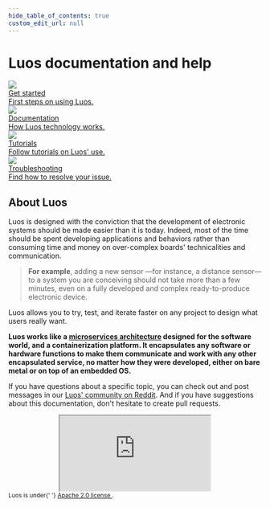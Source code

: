 ```yaml
---
hide_table_of_contents: true
custom_edit_url: null
---
```


# Luos documentation and help


<div className="cust_square_wrapper">
  <a href="/tutorials/get-started">
    <div className="cust_square">
      <div className="">
        <img className="cust_img_rot" src="/img/landing/icon-rocket.png" />
      </div>
      <div className="cust_landing_title">Get started</div>
      <div className="cust_landing_seperator"></div>
      <div className="cust_landing_text">First steps on using Luos.</div>
    </div>
  </a>
  <a href="/docs/luos-technology/luos_tech">
    <div className="cust_square">
      <div className="cust_landing_img">
        <img src="/img/landing/icon-docs.png" />
      </div>
      <div className="cust_landing_title">Documentation</div>
      <div className="cust_landing_seperator"></div>
      <div className="cust_landing_text">How Luos technology works.</div>
    </div>
  </a>
  <a href="/tutorials/tutorials">
    <div className="cust_square">
      <div className="cust_landing_img">
        <img src="/img/landing/icon-hat_school.png" />
      </div>
      <div className="cust_landing_title">Tutorials</div>
      <div className="cust_landing_seperator"></div>
      <div className="cust_landing_text">Follow tutorials on Luos' use.</div>
    </div>
  </a>
  <a href="/faq/list">
    <div className="cust_square">
      <div className="cust_landing_img">
        <img src="/img/landing/icon-help.png" />
      </div>
      <div className="cust_landing_title">Troubleshooting</div>
      <div className="cust_landing_seperator"></div>
      <div className="cust_landing_text">Find how to resolve your issue.</div>
    </div>
  </a>
</div>

## About Luos

Luos is designed with the conviction that the development of electronic systems should be made easier than it is today. Indeed, most of the time should be spent developing applications and behaviors rather than consuming time and money on over-complex boards' technicalities and communication.

> **For example**, adding a new sensor &mdash;for instance, a distance sensor&mdash; to a system you are conceiving should not take more than a few minutes, even on a fully developed and complex ready-to-produce electronic device.

Luos allows you to try, test, and iterate faster on any project to design what users really want.

**Luos works like a <a href="https://en.wikipedia.org/wiki/Microservices" target="_blank">microservices architecture<IconExternalLink width="10"></IconExternalLink></a> designed for the software world, and a containerization platform. It encapsulates any software or hardware functions to make them communicate and work with any other encapsulated service, no matter how they were developed, either on bare metal or on top of an embedded OS.**

If you have questions about a specific topic, you can check out and post messages in our <a href="https://www.reddit.com/r/Luos/" target="_blank">Luos' community on Reddit<IconExternalLink width="10"></IconExternalLink></a>. And if you have suggestions about this documentation, don't hesitate to create pull requests.

<div align="center">
  <iframe
    className="player_iframe"
    src="https://www.youtube.com/embed/ujh0xNE3TZ8?feature=oembed"
    allow="accelerometer; autoplay; encrypted-media; gyroscope; picture-in-picture; fullscreen"
  ></iframe>
  <br />
</div>

<small>
  Luos is under{' '}
  <a href="https://github.com/Luos-io/Luos/blob/master/LICENSE" target="_blank">
    Apache 2.0 license
    <IconExternalLink width="10"></IconExternalLink>
  </a>
  .
</small>
